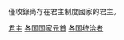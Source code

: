 {{Categories by country|nocat}}
僅收錄尚存在君主制度國家的君主。

[[Category:君主|]]
[[Category:各国国家元首|]]
[[Category:各国统治者|]]